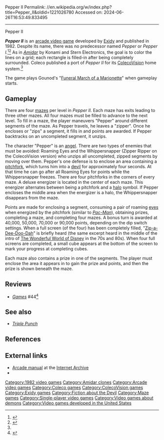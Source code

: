 Pepper II
Permalink: //en.wikipedia.org/w/index.php?title=Pepper_II&oldid=1221026780
Accessed on: 2024-06-26T16:53:49.833495



------
Pepper II
{{Short description|1982 video game}}
{{More citations needed|date=May 2023}}
{{Infobox VG
|title       = Pepper II
 |image       = Pepper II cover.jpg
|developer   = [[Exidy]]
|publisher   = [[Exidy]]<br>[[Coleco]] (ColecoVision)
|director    = 
 |designer    = Larry Hutcherson<ref name=giantlist>{{cite web |last1=Hague |first1=James |title=The Giant List of Classic Game |url=https://dadgum.com/giantlist/}}</ref>
 |programmer  = Larry Hutcherson
 |composer    = 
 |engine      = 
 |released    = 1982
 |genre       = [[List of maze video games|Maze]]
 |modes       = [[Single-player video game|Single-player]]
 |platforms   = {{cslist|[[Arcade video game|Arcade]]|[[ColecoVision]]}}
|caption = 
|alt = 
}}

'''''Pepper II''''' is an [[arcade video game]] developed by [[Exidy]] and published in 1982. Despite its name, there was no predecessor named ''Pepper'' or ''Pepper I.''<ref name="Weiss2007">{{cite book|last=Weiss|first=Brett|title=Classic home video games, 1972-1984: a complete reference guide|url=https://books.google.com/books?id=BzxTtml8Jq4C&pg=PA188|accessdate=21 May 2013|year=2007|publisher=McFarland|isbn=9780786487554|pages=188–}}</ref><ref>{{cite news|url=http://www.atarimagazines.com/cva/v1n1/newarcadegames.php|title=Arcade Games: New Coin-Op Arcade Games|date=Spring 1983|work=Creative Computing Video & Arcade Games|accessdate=21 May 2013}}</ref> As in ''[[Amidar]]'' by Konami and Stern Electronics, the goal is to color the lines on a grid; each rectangle is filled-in after being completely surrounded. Coleco published a port of ''Pepper II'' for its [[ColecoVision]] home system.<ref name=Weiss2007/>

The game plays Gounod's "[[Funeral March of a Marionette]]" when gameplay starts.

==Gameplay==
There are four [[maze]]s per level in ''Pepper II''. Each maze has exits leading to three other mazes. All four mazes must be filled to advance to the next level. To fill in a maze, the player maneuvers "Pepper" around different segments of the maze. As Pepper travels, he leaves a "zipper". Once he encloses or "zips" a segment, it fills in and points are awarded. If Pepper backtracks on an uncompleted segment, it unzips.

The character "Pepper" is an [[angel]]. There are two types of enemies that must be avoided: Roaming Eyes and the Whippersnapper (Zipper Ripper on the ColecoVision version) who unzips all uncompleted, zipped segments by moving over them. Pepper's one defense is to enclose an area containing a [[pitchfork]], which turns him into a [[devil]] for approximately four seconds. At that time he can go after all Roaming Eyes for points while the Whippersnapper freezes. There are four pitchforks in the corners of every maze. A deluxe energizer is located in the center of each maze. This energizer alternates between being a pitchfork and a [[halo (religious iconography)|halo]] symbol. If Pepper encloses the middle area when the energizer is a halo, the Whippersnapper disappears from the maze.

Points are made for enclosing a segment, consuming a pair of roaming [[eye]]s when energized by the pitchfork (similar to ''[[Pac-Man]]''), obtaining prizes, completing a maze, and completing four mazes. A bonus turn is awarded at 40,000, 50,000, 70,000 or 90,000 points, depending on the dip switch settings.  When a full screen (of the four) has been completely filled, "[[Zip-a-Dee-Doo-Dah]]" is briefly heard (the same excerpt heard in the middle of the intro of [[The Wonderful World of Disney]] in the 70s and 80s). When four full screens are completed, a small cube appears at the bottom of the screen to mark your progress at completing cubes.

Each maze also contains a prize in one of the segments. The player must enclose the area it appears in to gain the prize and points, and then the prize is shown beneath the maze.

==Reviews==
*''[[Games (magazine)|Games]]'' #44<ref>{{cite web | url=https://archive.org/details/games-44-1983-october/page/n59/mode/2up | title=GAMES Magazine #44 | date=October 1983 }}</ref>

==See also==
*''[[Triple Punch]]''

== References ==

{{reflist}}

== External links ==
* [https://archive.org/details/pepperiioperationandservicemanual2ndedition Arcade manual] at the [[Internet Archive]]
* {{KLOV game|id=8992|name=Pepper II}}

[[Category:1982 video games]]
[[Category:Amidar clones]]
[[Category:Arcade video games]]
[[Category:Coleco games]]
[[Category:ColecoVision games]]
[[Category:Exidy games]]
[[Category:Fiction about the Devil]]
[[Category:Maze games]]
[[Category:Single-player video games]]
[[Category:Video games about demons]]
[[Category:Video games developed in the United States]]


{{arcade-stub}}